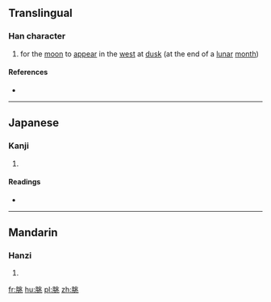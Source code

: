 ==Translingual==

===Han character===
{{Han char|rn=74|rad=月|as=06|sn=10|four=7221<sub>3</sub>|canj=月中一人 (BLMO)|ids=⿰[[月]][[兆]]}}

# for the [[moon]] to [[appear]] in the [[west]] at [[dusk]] (at the end of a [[lunar]] [[month]])

====References====
* {{Han ref|kx=0505.150|dkj=14358|dj=0884.070|hdz=32069.030|uh=6713|ud=26387|bh=D1D8|bd=53720}}

----

==Japanese==

===Kanji===
{{ja-kanji|grade=|rs=月06}}

# {{defn|lang=ja|sort=月06}}

====Readings====
* {{ja-readings|on=[[ちょう]] (chō)|kun=}}

----

==Mandarin==

===Hanzi===
{{cmn-hanzi|pin=[[tiǎo]] ([[tiao3]])|wg=t'iao<sup>3</sup>}}

# {{defn|lang=cmn|sort=月06}}

[[fr:朓]]
[[hu:朓]]
[[pl:朓]]
[[zh:朓]]